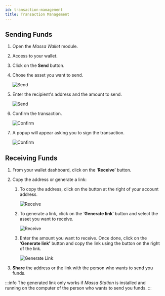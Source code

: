 ```yaml
---
id: transaction-management
title: Transaction Management
---
```


## Sending Funds

1. Open the _Massa Wallet_ module.
2. Access to your wallet.
3. Click on the **Send** button.
4. Chose the asset you want to send.

   ![Send](transaction-management-send-select.png)

5. Enter the recipient's address and the amount to send.

   ![Send](transaction-management_send.png)

6. Confirm the transaction.

   ![Confirm](transaction-management_send_confirm.png)

7. A popup will appear asking you to sign the transaction.

   ![Confirm](transaction-management-sign.png)

## Receiving Funds

1. From your wallet dashboard, click on the ‘**Receive**’ button.
2. Copy the address or generate a link:

   1. To copy the address, click on the button at the right of your account address.

      ![Receive](transaction-management_receive.png)

   2. To generate a link, click on the ‘**Generate link**’ button and select the asset you want to receive.

      ![Receive](transaction-management-link-select.png)

   3. Enter the amount you want to receive. Once done, click on the ‘**Generate link’** button and copy the link using the button on the right of the link.

      ![Generate Link](transaction-management_receive_to_pay.png)

3. **Share** the address or the link with the person who wants to send you funds.

:::info
The generated link only works if _Massa Station_ is installed and running on the computer of the person who wants to send you funds.
:::
